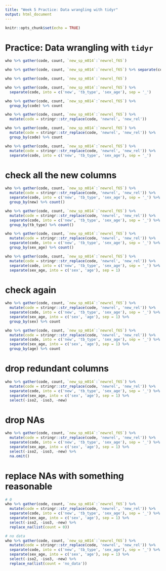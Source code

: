 ```yaml
---
title: "Week 5 Practice: Data wrangling with tidyr"
output: html_document
---
```


```r
knitr::opts_chunk$set(echo = TRUE)
```

# Practice: Data wrangling with `tidyr`



```r
who %>% gather(code, count, `new_sp_m014`:`newrel_f65`)
```

```r
who %>% gather(code, count, `new_sp_m014`:`newrel_f65`) %>% separate(code, into = c('new', 'case_type', 'sex_age'), sep = '_') %>% separate(sex_age, into = c('sex', 'age'), sep = 1) %>% group_by(case_type) %>% count
```

```r
who %>% gather(code, count, `new_sp_m014`:`newrel_f65`)
```

```r
who %>% gather(code, count, `new_sp_m014`:`newrel_f65`) %>%
  separate(code, into = c('new', 'tb_type', 'sex_age'), sep = '_')
```

```r
who %>% gather(code, count, `new_sp_m014`:`newrel_f65`) %>%
  group_by(code) %>% count
```

```r
who %>% gather(code, count, `new_sp_m014`:`newrel_f65`) %>%
  mutate(code = stringr::str_replace(code, 'newrel', 'new_rel'))
```

```r
who %>% gather(code, count, `new_sp_m014`:`newrel_f65`) %>%
  mutate(code = stringr::str_replace(code, 'newrel', 'new_rel')) %>%
  group_by(code) %>% count
```

```r
who %>% gather(code, count, `new_sp_m014`:`newrel_f65`) %>%
  mutate(code = stringr::str_replace(code, 'newrel', 'new_rel')) %>%
  separate(code, into = c('new', 'tb_type', 'sex_age'), sep = '_')
```

# check all the new columns

```r
who %>% gather(code, count, `new_sp_m014`:`newrel_f65`) %>%
  mutate(code = stringr::str_replace(code, 'newrel', 'new_rel')) %>%
  separate(code, into = c('new', 'tb_type', 'sex_age'), sep = '_') %>% 
  group_by(new) %>% count()
```

```r
who %>% gather(code, count, `new_sp_m014`:`newrel_f65`) %>%
  mutate(code = stringr::str_replace(code, 'newrel', 'new_rel')) %>%
  separate(code, into = c('new', 'tb_type', 'sex_age'), sep = '_') %>% 
  group_by(tb_type) %>% count()
```

```r
who %>% gather(code, count, `new_sp_m014`:`newrel_f65`) %>%
  mutate(code = stringr::str_replace(code, 'newrel', 'new_rel')) %>%
  separate(code, into = c('new', 'tb_type', 'sex_age'), sep = '_') %>% 
  group_by(sex_age) %>% count()
```

```r
who %>% gather(code, count, `new_sp_m014`:`newrel_f65`) %>%
  mutate(code = stringr::str_replace(code, 'newrel', 'new_rel')) %>%
  separate(code, into = c('new', 'tb_type', 'sex_age'), sep = '_') %>%
  separate(sex_age, into = c('sex', 'age'), sep = 1)
```

# check again

```r
who %>% gather(code, count, `new_sp_m014`:`newrel_f65`) %>%
  mutate(code = stringr::str_replace(code, 'newrel', 'new_rel')) %>%
  separate(code, into = c('new', 'tb_type', 'sex_age'), sep = '_') %>%
  separate(sex_age, into = c('sex', 'age'), sep = 1) %>%
  group_by(sex) %>% count
```

```r
who %>% gather(code, count, `new_sp_m014`:`newrel_f65`) %>%
  mutate(code = stringr::str_replace(code, 'newrel', 'new_rel')) %>%
  separate(code, into = c('new', 'tb_type', 'sex_age'), sep = '_') %>%
  separate(sex_age, into = c('sex', 'age'), sep = 1) %>%
  group_by(age) %>% count
```


# drop redundant columns

```r
who %>% gather(code, count, `new_sp_m014`:`newrel_f65`) %>%
  mutate(code = stringr::str_replace(code, 'newrel', 'new_rel')) %>%
  separate(code, into = c('new', 'tb_type', 'sex_age'), sep = '_') %>%
  separate(sex_age, into = c('sex', 'age'), sep = 1) %>%
  select(-iso2, -iso3, -new)
```

# drop NAs

```r
who %>% gather(code, count, `new_sp_m014`:`newrel_f65`) %>%
  mutate(code = stringr::str_replace(code, 'newrel', 'new_rel')) %>%
  separate(code, into = c('new', 'tb_type', 'sex_age'), sep = '_') %>%
  separate(sex_age, into = c('sex', 'age'), sep = 1) %>%
  select(-iso2, -iso3, -new) %>%
  na.omit()
```

# replace NAs with something reasonable

```r
# 0
who %>% gather(code, count, `new_sp_m014`:`newrel_f65`) %>%
  mutate(code = stringr::str_replace(code, 'newrel', 'new_rel')) %>%
  separate(code, into = c('new', 'tb_type', 'sex_age'), sep = '_') %>%
  separate(sex_age, into = c('sex', 'age'), sep = 1) %>%
  select(-iso2, -iso3, -new) %>%
  replace_na(list(count = 0))

# no data
who %>% gather(code, count, `new_sp_m014`:`newrel_f65`) %>%
  mutate(code = stringr::str_replace(code, 'newrel', 'new_rel')) %>%
  separate(code, into = c('new', 'tb_type', 'sex_age'), sep = '_') %>%
  separate(sex_age, into = c('sex', 'age'), sep = 1) %>%
  select(-iso2, -iso3, -new) %>%
  replace_na(list(count = 'no_data')) 
```



